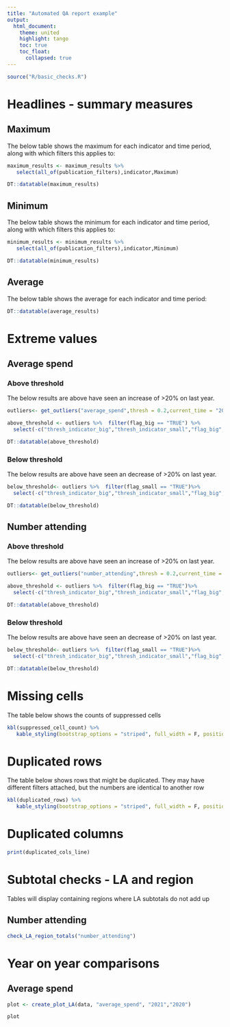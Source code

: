 ```yaml
---
title: "Automated QA report example"
output:
  html_document:
    theme: united
    highlight: tango
    toc: true
    toc_float:
      collapsed: true
---
```


```r
source("R/basic_checks.R")
```

# Headlines - summary measures

## Maximum

The below table shows the maximum for each indicator and time period, along with which filters this applies to:

```R

maximum_results <- maximum_results %>% 
   select(all_of(publication_filters),indicator,Maximum)

DT::datatable(maximum_results)
```

## Minimum

The below table shows the minimum for each indicator and time period, along with which filters this applies to:

```R

minimum_results <- minimum_results %>% 
   select(all_of(publication_filters),indicator,Minimum)

DT::datatable(minimum_results)
```

## Average

The below table shows the average for each indicator and time period:

```R

DT::datatable(average_results)
```

# Extreme values

## Average spend

### Above threshold
The below results are above have seen an increase of >20% on last year.
```R
outliers<- get_outliers("average_spend",thresh = 0.2,current_time = "2021",time_compare = "2020")

above_threshold <- outliers %>%  filter(flag_big == "TRUE") %>% 
  select(-c("thresh_indicator_big","thresh_indicator_small","flag_big","flag_small"))

DT::datatable(above_threshold)
```

### Below threshold
The below results are above have seen an decrease of >20% on last year.
```R
below_threshold<- outliers %>%  filter(flag_small == "TRUE")%>% 
  select(-c("thresh_indicator_big","thresh_indicator_small","flag_big","flag_small"))

DT::datatable(below_threshold)
```

## Number attending

### Above threshold
The below results are above have seen an increase of >20% on last year.
```R
outliers<- get_outliers("number_attending",thresh = 0.2,current_time = "2021",time_compare = "2020")

above_threshold <- outliers %>%  filter(flag_big == "TRUE")%>% 
  select(-c("thresh_indicator_big","thresh_indicator_small","flag_big","flag_small"))

DT::datatable(above_threshold)
```

### Below threshold
The below results are above have seen an decrease of >20% on last year.
```R

below_threshold<- outliers %>%  filter(flag_small == "TRUE")%>% 
  select(-c("thresh_indicator_big","thresh_indicator_small","flag_big","flag_small"))

DT::datatable(below_threshold)
```

# Missing cells
The table below shows the counts of suppressed cells
```R

kbl(suppressed_cell_count) %>% 
   kable_styling(bootstrap_options = "striped", full_width = F, position = "left")

```

# Duplicated rows
The table below shows rows that might be duplicated. They may have different filters attached, but the numbers are identical to another row
```R

kbl(duplicated_rows) %>% 
   kable_styling(bootstrap_options = "striped", full_width = F, position = "left")

```

# Duplicated columns

```R

print(duplicated_cols_line)

```

# Subtotal checks - LA and region

Tables will display containing regions where LA subtotals do not add up

## Number attending
```R

check_LA_region_totals("number_attending")

```
 

# Year on year comparisons

## Average spend
```R

plot <- create_plot_LA(data, "average_spend", "2021","2020")

plot

```